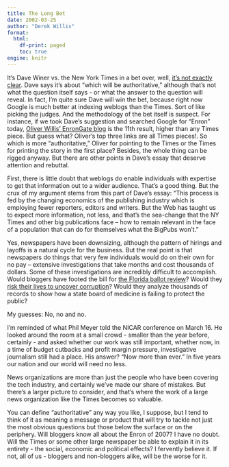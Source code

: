 ```yaml
---
title: The Long Bet
date: 2002-03-25
author: "Derek Willis"
format:
  html:
    df-print: paged
    toc: true
engine: knitr
---
```


It's Dave Winer vs. the New York Times in a bet over, well, [it's not exactly clear](http://web.archive.org/web/20020803185747/http://www.longbets.org/bet/2). Dave says it's about "which will be authoritative," although that's not what the question itself says - or what the answer to the question will reveal. In fact, I'm quite sure Dave will win the bet, because right now Google is much better at indexing weblogs than the Times. Sort of like picking the judges. And the methodology of the bet itself is suspect. For instance, if we took Dave's suggestion and searched Google for "Enron" today, [Oliver Willis' EnronGate blog](http://web.archive.org/web/20020802045757/http://www.oliverwillis.com/enrongate/index.php) is the 11th result, higher than any Times piece. But guess what? Oliver's top three links are all Times pieces!. So which is more "authoritative," Oliver for pointing to the Times or the Times for printing the story in the first place? Besides, the whole thing can be rigged anyway. But there are other points in Dave's essay that deserve attention and rebuttal.

First, there is little doubt that weblogs do enable individuals with expertise to get that information out to a wider audience. That's a good thing. But the crux of my argument stems from this part of Dave's essay: "This process is fed by the changing economics of the publishing industry which is employing fewer reporters, editors and writers. But the Web has taught us to expect more information, not less, and that's the sea-change that the NY Times and other big publications face -- how to remain relevant in the face of a population that can do for themselves what the BigPubs won't."

Yes, newspapers have been downsizing, although the pattern of hirings and layoffs is a natural cycle for the business. But the real point is that newspapers do things that very few individuals would do on their own for no pay -- extensive investigations that take months and cost thousands of dollars. Some of these investigations are incredibly difficult to accomplish. Would bloggers have footed the bill for [the Florida ballot review](http://www.nytimes.com/pages/politics/recount/index.html)? Would they [risk their lives to uncover corruption](http://ire.org/about/history/)? Would they analyze thousands of records to show how a state board of medicine is failing to protect the public?

My guesses: No, no and no.

I'm reminded of what Phil Meyer told the NICAR conference on March 16. He looked around the room at a small crowd - smaller than the year before, certainly - and asked whether our work was still important, whether now, in a time of budget cutbacks and profit margin pressure, investigative journalism still had a place. His answer? "Now more than ever." In five years our nation and our world will need no less.

News organizations are more than just the people who have been covering the tech industry, and certainly we've made our share of mistakes. But there's a larger picture to consider, and that's where the work of a large news organization like the Times becomes so valuable.

You can define "authoritative" any way you like, I suppose, but I tend to think of it as meaning a message or product that will try to tackle not just the most obvious questions but those below the surface or on the periphery. Will bloggers know all about the Enron of 2007? I have no doubt. Will the Times or some other large newspaper be able to explain it in its entirety - the social, economic and political effects? I fervently believe it. If not, all of us - bloggers and non-bloggers alike, will be the worse for it.
